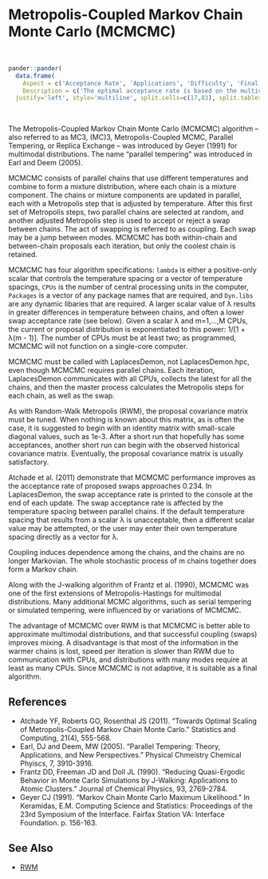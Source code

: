 # Metropolis-Coupled Markov Chain Monte Carlo (<a name='mcmcmc'>MCMCMC</a>)

<br>
```r
pander::pander(
  data.frame(
    Aspect = c('Acceptance Rate', 'Applications', 'Difficulty', 'Final Algorithm?', 'Proposal'),
    Description = c('The optimal acceptance rate is based on the multivariate normality of the marginal posterior distributions, and ranges from 44% for one parameter to 23.4% for five or more parameters. The observed acceptance rate may be suitable in the interval [15%,50%].', 'This is a widely applicable, general-purpose algorithm that specializes in representing multimodal distributions.','This algorithm is moderately difficult for a beginner, because the proposal covariance must be tuned, the swap acceptance rate should be tuned, and the number of CPUs selected.','Yes.', 'Componentwise.')),
  justify='left', style='multiline', split.cells=c(17,83), split.tables=Inf)
```

<br>

The Metropolis-Coupled Markov Chain Monte Carlo (MCMCMC) algorithm -- also referred to as MC3, (MC)3, Metropolis-Coupled MCMC, Parallel Tempering, or Replica Exchange -- was introduced by Geyer (1991) for multimodal distributions. The name "parallel tempering" was introduced in Earl and Deem (2005).

MCMCMC consists of parallel chains that use different temperatures and combine to form a mixture distribution, where each chain is a mixture component. The chains or mixture components are updated in parallel, each with a Metropolis step that is adjusted by temperature. After this first set of Metropolis steps, two parallel chains are selected at random, and another adjusted Metropolis step is used to accept or reject a swap between chains. The act of swapping is referred to as coupling. Each swap may be a jump between modes. MCMCMC has both within-chain and between-chain proposals each iteration, but only the coolest chain is retained.

MCMCMC has four algorithm specifications: `lambda` is either a positive-only scalar that controls the temperature spacing or a vector of temperature spacings, `CPUs` is the number of central processing units in the computer, `Packages` is a vector of any package names that are required, and `Dyn.libs` are any dynamic libaries that are required. A larger scalar value of λ results in greater differences in temperature between chains, and often a lower swap acceptance rate (see below). Given a scalar λ and m=1,...,M CPUs, the current or proposal distribution is exponentiated to this power: 1/[1 + λ(m - 1)]. The number of CPUs must be at least two; as programmed, MCMCMC will not function on a single-core computer.

MCMCMC must be called with <span class="func">LaplacesDemon</span>, not <span class="func">LaplacesDemon.hpc</span>, even though MCMCMC requires parallel chains. Each iteration, LaplacesDemon communicates with all CPUs, collects the latest for all the chains, and then the master process calculates the Metropolis steps for each chain, as well as the swap.

As with Random-Walk Metropolis (RWM), the proposal covariance matrix must be tuned. When nothing is known about this matrix, as is often the case, it is suggested to begin with an identity matrix with small-scale diagonal values, such as 1e-3. After a short run that hopefully has some acceptances, another short run can begin with the observed historical covariance matrix. Eventually, the proposal covariance matrix is usually satisfactory.

Atchade et al. (2011) demonstrate that MCMCMC performance improves as the acceptance rate of proposed swaps approaches 0.234. In LaplacesDemon, the swap acceptance rate is printed to the console at the end of each update. The swap acceptance rate is affected by the temperature spacing between parallel chains. If the default temperature spacing that results from a scalar λ is unacceptable, then a different scalar value may be attempted, or the user may enter their own temperature spacing directly as a vector for λ.

Coupling induces dependence among the chains, and the chains are no longer Markovian. The whole stochastic process of m chains together does form a Markov chain.

Along with the J-walking algorithm of Frantz et al. (1990), MCMCMC was one of the first extensions of Metropolis-Hastings for multimodal distributions. Many additional MCMC algorithms, such as serial tempering or simulated tempering, were influenced by or variations of MCMCMC.

The advantage of MCMCMC over RWM is that MCMCMC is better able to approximate multimodal distributions, and that successful coupling (swaps) improves mixing. A disadvantage is that most of the information in the warmer chains is lost, speed per iteration is slower than RWM due to communication with CPUs, and distributions with many modes require at least as many CPUs. Since MCMCMC is not adaptive, it is suitable as a final algorithm.

## References

- Atchade YF, Roberts GO, Rosenthal JS (2011). "Towards Optimal Scaling of Metropolis-Coupled Markov Chain Monte Carlo." Statistics and Computing, 21(4), 555-568.
- Earl, DJ and Deem, MW (2005). "Parallel Tempering: Theory, Applications, and New Perspectives." Physical Chmeistry Chemical Phyiscs, 7, 3910-3916.
- Frantz DD, Freeman JD and Doll JL (1990). "Reducing Quasi-Ergodic Behavior in Monte Carlo Simulations by J-Walking: Applications to Atomic Clusters." Journal of Chemical Physics, 93, 2769-2784.
- Geyer CJ (1991). "Markov Chain Monte Carlo Maximum Likelihood." In Keramidas, E.M. Computing Science and Statistics: Proceedings of the 23rd Symposium of the Interface. Fairfax Station VA: Interface Foundation. p. 156-163.

## See Also

- [RWM](#rwm)


